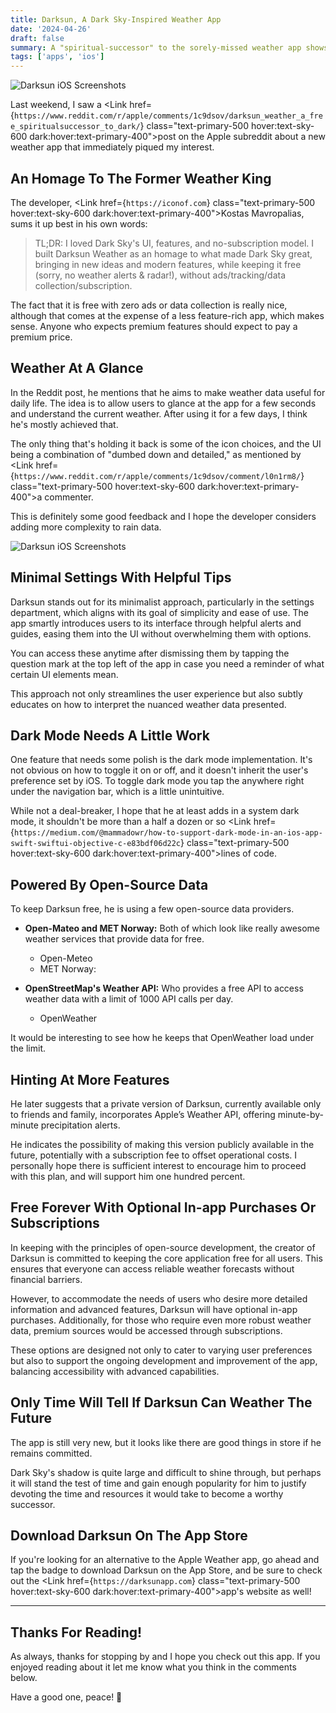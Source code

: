 ```yaml
---
title: Darksun, A Dark Sky-Inspired Weather App
date: '2024-04-26'
draft: false
summary: A "spiritual-successor" to the sorely-missed weather app shows lot of promise.
tags: ['apps', 'ios']
---
```



![Darksun iOS Screenshots](../../assets/darksun-screenshots.png)

Last weekend, I saw a <Link href={`https://www.reddit.com/r/apple/comments/1c9dsov/darksun_weather_a_free_spiritualsuccessor_to_dark/`} class="text-primary-500 hover:text-sky-600 dark:hover:text-primary-400">post on the Apple subreddit</Link> about a new weather app that immediately piqued my interest. 

## An Homage To The Former Weather King

The developer, <Link href={`https://iconof.com`} class="text-primary-500 hover:text-sky-600 dark:hover:text-primary-400">Kostas Mavropalias</Link>, sums it up best in his own words:

>TL;DR: I loved Dark Sky's UI, features, and no-subscription model. I built Darksun Weather as an homage to what made Dark Sky great, bringing in new ideas and modern features, while keeping it free (sorry, no weather alerts & radar!), without ads/tracking/data collection/subscription.

The fact that it is free with zero ads or data collection is really nice, although that comes at the expense of a less feature-rich app, which makes sense. Anyone who expects premium features should expect to pay a premium price.

## Weather At A Glance

In the Reddit post, he mentions that he aims to make weather data useful for daily life. The idea is to allow users to glance at the app for a few seconds and understand the current weather. After using it for a few days, I think he's mostly achieved that. 

The only thing that's holding it back is some of the icon choices, and the UI being a combination of "dumbed down and detailed," as mentioned by <Link href={`https://www.reddit.com/r/apple/comments/1c9dsov/comment/l0n1rm8/`} class="text-primary-500 hover:text-sky-600 dark:hover:text-primary-400">a commenter</Link>.

This is definitely some good feedback and I hope the developer considers adding more complexity to rain data.

![Darksun iOS Screenshots](../../assets/darksun-helper-alerts.png)

## Minimal Settings With Helpful Tips

Darksun stands out for its minimalist approach, particularly in the settings department, which aligns with its goal of simplicity and ease of use. The app smartly introduces users to its interface through helpful alerts and guides, easing them into the UI without overwhelming them with options.

You can access these anytime after dismissing them by tapping the question mark at the top left of the app in case you need a reminder of what certain UI elements mean.

This approach not only streamlines the user experience but also subtly educates on how to interpret the nuanced weather data presented.

## Dark Mode Needs A Little Work

One feature that needs some polish is the dark mode implementation. It's not obvious on how to toggle it on or off, and it doesn't inherit the user's preference set by iOS. To toggle dark mode you tap the anywhere right under the navigation bar, which is a little unintuitive.

While not a deal-breaker, I hope that he at least adds in a system dark mode, it shouldn't be more than a half a dozen or so <Link href={`https://medium.com/@mammadowr/how-to-support-dark-mode-in-an-ios-app-swift-swiftui-objective-c-e83bdf06d22c`} class="text-primary-500 hover:text-sky-600 dark:hover:text-primary-400">lines of code</Link>.

## Powered By Open-Source Data

To keep Darksun free, he is using a few open-source data providers.

- **Open-Mateo and MET Norway:** Both of which look like really awesome weather services that provide data for free.
    - <Link href={`https://open-meteo.com`} class="text-primary-500 hover:text-sky-600 dark:hover:text-primary-400">Open-Meteo</Link>
    - <Link href={`https://www.met.no/en/About-us`} class="text-primary-500 hover:text-sky-600 dark:hover:text-primary-400">MET Norway</Link>:

- **OpenStreetMap's Weather API:** Who provides a free API to access weather data with a limit of 1000 API calls per day.
    - <Link href={`https://openweathermap.org/api`} class="text-primary-500 hover:text-sky-600 dark:hover:text-primary-400">OpenWeather</Link>

It would be interesting to see how he keeps that OpenWeather load under the limit.

## Hinting At More Features

He later suggests that a private version of Darksun, currently available only to friends and family, incorporates Apple’s Weather API, offering minute-by-minute precipitation alerts. 

He indicates the possibility of making this version publicly available in the future, potentially with a subscription fee to offset operational costs. I personally hope there is sufficient interest to encourage him to proceed with this plan, and will support him one hundred percent.

## Free Forever With Optional In-app Purchases Or Subscriptions

In keeping with the principles of open-source development, the creator of Darksun is committed to keeping the core application free for all users. This ensures that everyone can access reliable weather forecasts without financial barriers.

However, to accommodate the needs of users who desire more detailed information and advanced features, Darksun will have optional in-app purchases. Additionally, for those who require even more robust weather data, premium sources would be accessed through subscriptions.

These options are designed not only to cater to varying user preferences but also to support the ongoing development and improvement of the app, balancing accessibility with advanced capabilities.

## Only Time Will Tell If Darksun Can Weather The Future

The app is still very new, but it looks like there are good things in store if he remains committed.

Dark Sky's shadow is quite large and difficult to shine through, but perhaps it will stand the test of time and gain enough popularity for him to justify devoting the time and resources it would take to become a worthy successor.

## Download Darksun On The App Store

If you're looking for an alternative to the Apple Weather app, go ahead and tap the badge to download Darksun on the App Store, and be sure to check out the <Link href={`https://darksunapp.com`} class="text-primary-500 hover:text-sky-600 dark:hover:text-primary-400">app's website</Link> as well!

<SocialIcon kind="appstorebadge" href="https://apps.apple.com/us/app/darksun-weather/id1670009547" target="_blank"/>

***

## Thanks For Reading!

As always, thanks for stopping by and I hope you check out this app. If you enjoyed reading about it let me know what you think in the comments below.

Have a good one, peace! 🤙